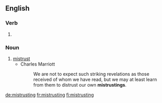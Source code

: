 ==English==

===Verb===
{{head|en|present participle}}

# {{present participle of|mistrust|lang=en|nocat=1}}

===Noun===
{{en-noun}}

# [[mistrust]]
#* Charles Marriott
#*: We are not to expect such striking revelations as those received of whom we have read, but we may at least learn from them to distrust our own '''mistrustings'''.

[[de:mistrusting]]
[[fr:mistrusting]]
[[fi:mistrusting]]